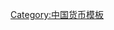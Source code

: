 {{Navbox
|name   = 魏晋南北朝货币
|title  = 魏晋南北朝货币
|state  = collapsed
|listclass=hlist
|above  = 
|group1 = 三国货币
| list1 = {{Navbox subgroup
  | group1 = 魏国
  | list1  = 
*[[魏五铢]]
  | group2 = 蜀国
  | list2  = 
*[[蜀五铢]]
*[[直百五铢]]
*[[太平百钱]]
*[[世平百钱]]
*[[大平百钱]]
*[[定平一百]]
*[[直百 (蜀汉钱币)|直百]]
*[[直一 (蜀汉钱币)|直一]]
  | group3 = 吴国
  | list3  = 
*[[大泉五百]]
*[[大泉当千]]
*[[大泉二千]]
*[[大泉五千]]
  }}
|group2 = 两晋货币
| list2 = {{Navbox subgroup
  | group1 = 西晋
  | list1  = 
*[[晋五铢]]
  | group2 = 东晋
  | list2  = 
*[[太原货泉]]
*[[沈充小钱]]
  | group3 = 十六国
  | list3  = 
*[[丰货]]
*[[汉兴 (钱币)|汉兴]]
*[[凉造新泉]]
*[[太夏真兴]]
  }}
|group3 = 南北朝货币
| list3 = 
*[[四铢]]
**[[孝建四铢]]
*[[孝建 (钱币)|孝建]]
*[[大明四铢]]
*[[两铢]]
*[[永光 (钱币)|永光]]
*[[景和 (钱币)|景和]]
*[[梁五铢]]
*[[太清丰乐]]
*[[陈五铢]]
*[[太货六铢]]
*[[六铢]]
*[[太和五铢]]
*[[永平五铢]]
*[[永安五铢]]
*[[大统五铢]]
*[[常平五铢]]
*[[布泉]]
*[[五行大布]]
*[[永通万国]]
*[[高昌吉利]]
*[[中亚方孔钱币|龟兹五铢]]

|below = {{中国货币索引}}
}}<noinclude>

[[Category:中国货币模板]]
</noinclude>